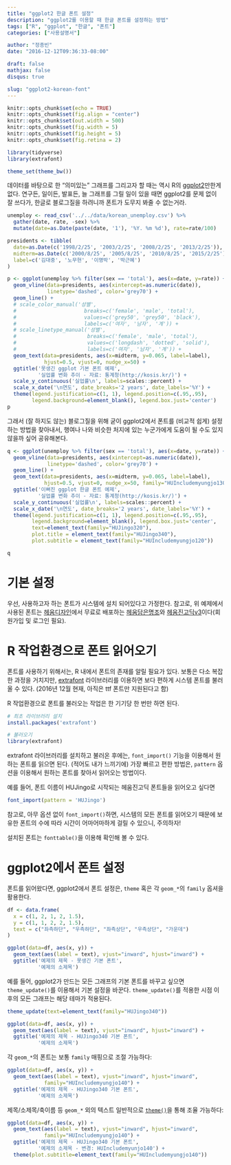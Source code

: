 ```yaml
---
title: "ggplot2 한글 폰트 설정"
description: "ggplot2를 이용할 때 한글 폰트를 설정하는 방법"
tags: ["R", "ggplot", "한글", "폰트"]
categories: ["사용설명서"]

author: "정종빈"
date: "2016-12-12T09:36:33-08:00"

draft: false
mathjax: false
disqus: true

slug: "ggplot2-korean-font"
---
```


```r
knitr::opts_chunk$set(echo = TRUE)
knitr::opts_chunk$set(fig.align = "center")
knitr::opts_chunk$set(out.width = 500)
knitr::opts_chunk$set(fig.width = 5)
knitr::opts_chunk$set(fig.height = 5)
knitr::opts_chunk$set(fig.retina = 2)

library(tidyverse)
library(extrafont)

theme_set(theme_bw())
```

데이터를 바탕으로 한 "의미있는" 그래프를 그리고자 할 때는 역시 R의 
[ggplot2](http://ggplot2.org)만한게 없다.
연구든, 일이든, 발표든, 늘 그래프를 그릴 일이 있을 때면 ggplot2를 문제 없이 잘
쓰다가, 한글로 블로그질을 하려니까 폰트가 도무지 봐줄 수 없는거라.

```r
unemploy <- read_csv('../../data/korean_unemploy.csv') %>%
  gather(date, rate, -sex) %>%
  mutate(date=as.Date(paste(date, '1'), '%Y. %m %d'), rate=rate/100) 

presidents <- tibble(
  date=as.Date(c('1998/2/25', '2003/2/25', '2008/2/25', '2013/2/25')),
  midterm=as.Date(c('2000/8/25', '2005/8/25', '2010/8/25', '2015/2/25')),
  label=c('김대중', '노무현', '이명박', '박근혜')
)

p <- ggplot(unemploy %>% filter(sex == 'total'), aes(x=date, y=rate)) +
  geom_vline(data=presidents, aes(xintercept=as.numeric(date)), 
             linetype='dashed', color='grey70') +
  geom_line() +
  # scale_color_manual('성별', 
  #                      breaks=c('female', 'male', 'total'),
  #                      values=c('grey50', 'grey50', 'black'),
  #                      labels=c('여자', '남자', '계')) +
  # scale_linetype_manual('성별',
  #                       breaks=c('female', 'male', 'total'),
  #                       values=c('longdash', 'dotted', 'solid'),
  #                       labels=c('여자', '남자', '계')) +
  geom_text(data=presidents, aes(x=midterm, y=0.065, label=label),
            hjust=0.5, vjust=0, nudge_x=50) +
  ggtitle('못생긴 ggplot 기본 폰트 예제',
          '실업률 변화 추이 - 자료: 통계청(http://kosis.kr/)') +
  scale_y_continuous('실업률\n', labels=scales::percent) +
  scale_x_date('\n연도', date_breaks='2 years', date_labels='%Y') +
  theme(legend.justification=c(1, 1), legend.position=c(.95,.95), 
        legend.background=element_blank(), legend.box.just='center')
p
```

그래서 (잘 하지도 않는) 블로그질을 위해 굳이 ggplot2에서 폰트를 (비교적 쉽게)
설정하는 방법을 찾아내서, 행여나 나와 비슷한 처지에 있는 누군가에게 도움이 될
수도 있지 않을까 싶어 공유해본다.

```r
q <- ggplot(unemploy %>% filter(sex == 'total'), aes(x=date, y=rate)) +
  geom_vline(data=presidents, aes(xintercept=as.numeric(date)), 
             linetype='dashed', color='grey70') +
  geom_line() +
  geom_text(data=presidents, aes(x=midterm, y=0.065, label=label),
            hjust=0.5, vjust=0, nudge_x=50, family="HUIncludemyungjo130") +
  ggtitle('이뻐진 ggplot 한글 폰트 예제',
          '실업률 변화 추이 - 자료: 통계청(http://kosis.kr/)') +
  scale_y_continuous('실업률\n', labels=scales::percent) +
  scale_x_date('\n연도', date_breaks='2 years', date_labels='%Y') +
  theme(legend.justification=c(1, 1), legend.position=c(.95,.95), 
        legend.background=element_blank(), legend.box.just='center', 
        text=element_text(family="HUJingo320"),
        plot.title = element_text(family="HUJingo340"),
        plot.subtitle = element_text(family="HUIncludemyungjo120"))

q
```

# 기본 설정

우선, 사용하고자 하는 폰트가 시스템에 설치 되어있다고 가정한다.
참고로, 위 예제에서 사용된 폰트는 [헤움디자인](http://heumm.com/)에서 무료로 
배포하는 [헤움담은명조](http://www.heumm.com/bbs/board.php?bo_table=download&wr_id=28170)와
[헤움진고딕v3](http://www.heumm.com/bbs/board.php?bo_table=download&wr_id=26926)이다(회원가입 
및 로그인 필요).

# R 작업환경으로 폰트 읽어오기

폰트를 사용하기 위해서는, R 내에서 폰트의 존재를 알릴 필요가 있다.
보통은 다소 복잡한 과정을 거치지만, [extrafont]( https://cran.r-project.org/web/packages/extrafont/README.html)
라이브러리를 이용하면 보다 편하게 시스템 폰트를 불러올 수 있다. 
(2016년 12월 현재, 아직은 ttf  폰트만 지원된다고 함)

R 작업환경으로 폰트를 불러오는 작업은 한 기기당 한 번만 하면 된다.

```r
# 최초 라이브러리 설치
install.packages('extrafont')

# 불러오기
library(extrafont)
```

extrafont 라이브러리를 설치하고 불러온 후에는, `font_import()` 기능을 이용해서
원하는 폰트를 읽으면 된다. 
(적어도 내가 느끼기에) 가장 빠르고 편한 방법은, `pattern` 옵션을 이용해서 원하는
폰트를 찾아서 읽어오는 방법이다. 

예를 들어, 폰트 이름이 HUJingo로 시작되는 헤움진고딕 폰트들을 읽어오고 싶다면

```r
font_import(pattern = 'HUJingo')
```

참고로, 아무 옵션 없이 `font_import()`하면, 시스템의 모든 폰트를 읽어오기 때문에
보유한 폰트의 수에 따라 시간이 어마어마하게 걸릴 수 있으니, 주의하자!

설치된 폰트는 `fonttable()`을 이용해 확인해 볼 수 있다.

# ggplot2에서 폰트 설정

폰트를 읽어왔다면, ggplot2에서 폰트 설정은, `theme` 혹은 각 `geom_*`의 
`family` 옵셔을 활용한다. 

```r
df <- data.frame(
  x = c(1, 2, 1, 2, 1.5),
  y = c(1, 1, 2, 2, 1.5),
  text = c("좌측하단", "우측하단", "좌측상단", "우측상단", "가운데")
)

ggplot(data=df, aes(x, y)) +
  geom_text(aes(label = text), vjust="inward", hjust="inward") +
  ggtitle('예제의 제목 - 못생긴 기본 폰트', 
          '예제의 소제목')
```

예를 들어, ggplot2가 만드는 모든 그래프의 기본 폰트를 바꾸고 싶으면 
`theme_update()`를 이용해서 기본 설정을 바꾼다.
`theme_update()`를 적용한 시점 이후의 모든 그래프는 해당 테마가 적용된다.

```r
theme_update(text=element_text(family="HUJingo340"))

ggplot(data=df, aes(x, y)) +
  geom_text(aes(label = text), vjust="inward", hjust="inward") +
  ggtitle('예제의 제목 - HUJingo340 기본 폰트', 
          '예제의 소제목')
```

각 `geom_*`의 폰트는 보통 `family` 매핑으로 조절 가능하다:

```r
ggplot(data=df, aes(x, y)) +
  geom_text(aes(label = text), vjust="inward", hjust="inward",
            family="HUIncludemyungjo140") +
  ggtitle('예제의 제목 - HUJingo340 기본 폰트', 
          '예제의 소제목')
```

제목/소제목/축이름 등 `geom_*` 외의 텍스트 일반적으로 
[`theme()`](http://docs.ggplot2.org/current/theme.html)을 통해 조율 가능하다:

```r
ggplot(data=df, aes(x, y)) +
  geom_text(aes(label = text), vjust="inward", hjust="inward",
            family="HUIncludemyungjo140") +
  ggtitle('예제의 제목 - HUJingo340 기본 폰트', 
          '예제의 소제목 - 변경: HUIncludemyunjo140') +
  theme(plot.subtitle=element_text(family="HUIncludemyungjo140"))
```
